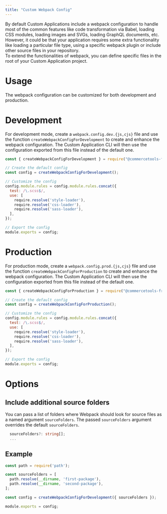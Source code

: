 ```yaml
---
title: "Custom Webpack Config"
---
```


By default Custom Applications include a webpack configuration to handle most of the common features like code transformation via Babel, loading CSS modules, loading images and SVGs, loading GraphQL documents, etc.
<br/>
However, it could be that your application requires some extra functionality like loading a particular file type, using a specific webpack plugin or include other source files in your repository.
<br/>
To extend the functionalities of webpack, you can define specific files in the root of your Custom Application project.

# Usage
The webpack configuration can be customized for both development and production.

# Development
For development mode, create a `webpack.config.dev.{js,cjs}` file and use the function `createWebpackConfigForDevelopment` to create and enhance the webpack configuration.
The Custom Application CLI will then use the configuration exported from this file instead of the default one.

```js title="webpack.config.dev.cjs"
const { createWebpackConfigForDevelopment } = require("@commercetools-frontend/mc-scripts/webpack");

// Create the default config
const config = createWebpackConfigForDevelopment();

// Customize the config
config.module.rules = config.module.rules.concat({
  test: /\.scss$/,
  use: [
    require.resolve('style-loader'),
    require.resolve('css-loader'),
    require.resolve('sass-loader'),
  ],
});

// Export the config
module.exports = config; 
```

# Production
For production mode, create a `webpack.config.prod.{js,cjs}` file and use the function `createWebpackConfigForProduction` to create and enhance the webpack configuration.
The Custom Application CLI will then use the configuration exported from this file instead of the default one.

```js title="webpack.config.prod.cjs"
const { createWebpackConfigForProduction } = require("@commercetools-frontend/mc-scripts/webpack");

// Create the default config
const config = createWebpackConfigForProduction();

// Customize the config
config.module.rules = config.module.rules.concat({
  test: /\.scss$/,
  use: [
    require.resolve('style-loader'),
    require.resolve('css-loader'),
    require.resolve('sass-loader'),
  ],
});

// Export the config
module.exports = config; 
```

# Options

## Include additional source folders
You can pass a list of folders where Webpack should look for source files as a named argument `sourceFolders`. 
The passed `sourceFolders` argument overrides the default `sourceFolders`. 

```ts
  sourceFolders?: string[];
  ...
```

## Example
```js title="webpack.config.dev.cjs"
const path = require('path');

const sourceFolders = [
  path.resolve(__dirname, 'first-package'),
  path.resolve(__dirname, 'second-package'),
];

const config = createWebpackConfigForDevelopment({ sourceFolders });

module.exports = config; 
```
